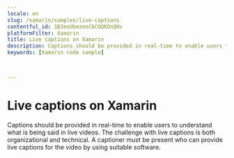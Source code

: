 ```yaml
---
locale: en
slug: /xamarin/samples/live-captions
contentful_id: 1B3eoUbmzenC6COQKOnQHv
platformFilter: Xamarin
title: Live captions on Xamarin
description: Captions should be provided in real-time to enable users to understand what is being said in live videos.
keywords: [Xamarin code sample]


	
---
```


# Live captions on Xamarin

Captions should be provided in real-time to enable users to understand what is being said in live videos. The challenge with live captions is both organizational and technical. A captioner must be present who can provide live captions for the video by using suitable software.

<CodeSample id="media-captions-live" locale="en" platform="xamarin"/>